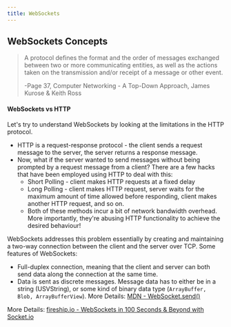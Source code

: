 ```yaml
---
title: WebSockets
---
```


## WebSockets Concepts

> A protocol defines the format and the order of messages exchanged between two or more communicating entities, as well as the actions taken on the transmission and/or receipt of a message or other event.
>
> -Page 37, Computer Networking - A Top-Down Approach, James Kurose & Keith Ross

#### WebSockets vs HTTP

Let's try to understand WebSockets by looking at the limitations in the HTTP protocol. 

- HTTP is a request-response protocol - the client sends a request message to the server, the server returns a response message.
- Now, what if the server wanted to send messages without being prompted by a request message from a client? There are a few hacks that have been employed using HTTP to deal with this:
  - Short Polling - client makes HTTP requests at a fixed delay
  - Long Polling - client makes HTTP request, server waits for the maximum amount of time allowed before responding, client makes another HTTP request, and so on.
  - Both of these methods incur a bit of network bandwidth overhead. More importantly, they're abusing HTTP functionality to achieve the desired behaviour!

WebSockets addresses this problem essentially by creating and maintaining a two-way connection between the client and the server over TCP. Some features of WebSockets:

- Full-duplex connection, meaning that the client and server can both send data along the connection at the same time. 
- Data is sent as discrete messages. Message data has to either be in a string (USVString), or some kind of binary data type (`ArrayBuffer, Blob, ArrayBufferView`). More Details: [MDN - WebSocket.send()](https://developer.mozilla.org/en-US/docs/Web/API/WebSocket/send)

More Details: [fireship.io - WebSockets in 100 Seconds & Beyond with Socket.io](https://www.youtube.com/watch?v=1BfCnjr_Vjg)


